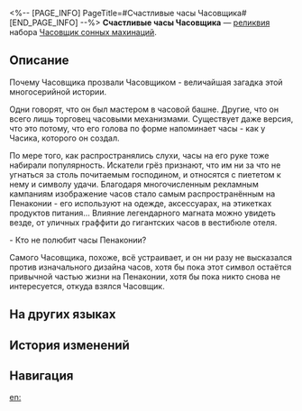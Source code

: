 <%-- [PAGE_INFO]
PageTitle=#Счастливые часы Часовщика#
[END_PAGE_INFO] --%>
{{Реликвия Инфобокс
|id          = 61182
|Изображение = Предмет Счастливые часы Часовщика.png
|Набор       = Часовщик сонных махинаций
|Предмет     = Руки
|Упоминания  = 
}}
{{Описание|Наручные часы тонкой работы. Оснащены уникальными стрелками и циферблатом. Символ удачи в Мире грёз.}}
'''Счастливые часы Часовщика''' — [[реликвия]] набора [[Часовщик сонных махинаций]].

==Описание==
Почему Часовщика прозвали Часовщиком - величайшая загадка этой многосерийной истории.

Одни говорят, что он был мастером в часовой башне. Другие, что он всего лишь торговец часовыми механизмами. Существует даже версия, что это потому, что его голова по форме напоминает часы - как у Часика, которого он создал.

По мере того, как распространялись слухи, часы на его руке тоже набирали популярность. Искатели грёз признают, что им ни за что не угнаться за столь почитаемым господином, и относятся с пиететом к нему и символу удачи. Благодаря многочисленным рекламным кампаниям изображение часов стало самым распространённым на Пенаконии - его используют на одежде, аксессуарах, на этикетках продуктов питания... Влияние легендарного магната можно увидеть везде, от уличных граффити до гигантских часов в вестибюле отеля.

- Кто не полюбит часы Пенаконии?

Самого Часовщика, похоже, всё устраивает, и он ни разу не высказался против изначального дизайна часов, хотя бы пока этот символ остаётся привычной частью жизни на Пенаконии, хотя бы пока никто снова не интересуется, откуда взялся Часовщик.

==На других языках==
{{На других языках
|en   = Watchmaker's Fortuitous Wristwatch
|zhs  = 钟表匠的交运腕表
|zht  = 鐘錶匠的交運腕錶
|ja   = {{Rubi|時計屋|とけいや}}の{{Rubi|運|うん}}を{{Rubi|引|ひ}}き{{Rubi|寄|よ}}せる{{Rubi|腕時計|うでどけい}}
|ko   = 시계공의 행운 손목시계
|es   = Reloj de la fortuna del Relojero
|fr   = Montre providentielle de l'Horloger
|ru   = Счастливые часы Часовщика
|th   = Watchmaker's Fortuitous Wristwatch
|vi   = Đồng Hồ May Mắn Thợ Đồng Hồ
|de   = Glückbringende Armbanduhr des Uhrmachers
|id   = Watchmaker's Fortuitous Wristwatch
|pt   = Relógio de Pulso Fortuito do Relojoeiro
}}

==История изменений==
{{История изменений|3.5}}

==Навигация==
{{Набор Реликвий Навбокс|Часовщик сонных махинаций}}

[[en:]]